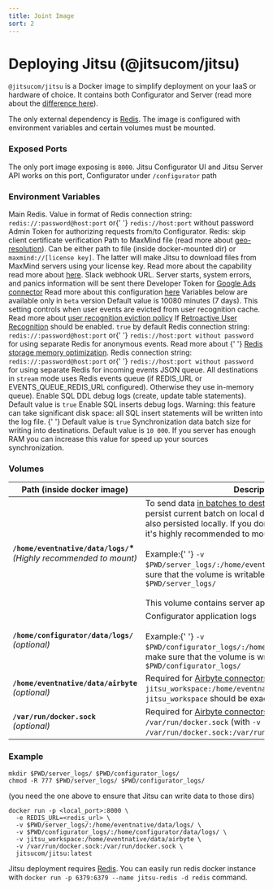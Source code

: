 ```yaml
---
title: Joint Image
sort: 2
---
```


# Deploying Jitsu (@jitsucom/jitsu)

`@jitsucom/jitsu` is a Docker image to simplify deployment on your IaaS or hardware of choice. It contains
both Configurator and Server (read more about the [difference here](/docs/deployment)).

The only external dependency is <a href="https://redis.io/">Redis</a>. The image is configured with environment
variables and certain volumes must be mounted.

### Exposed Ports

The only port image exposing is `8000`. Jitsu Configurator UI and Jitsu Server API works on this port, Configurator
under `/configurator` path

### Environment Variables

<APIParam small={true}  name="REDIS_URL" dataType="string" required={true} type="Docker Env Var">
    Main Redis. Value in format of Redis connection string: <code inline={true}>redis://:password@host:port</code> or{' '}
    <code inline={true}>redis://host:port</code> without password
</APIParam>
<APIParam small={true}  name="CLUSTER_ADMIN_TOKEN" dataType="string" required={true} type="Docker Env Var">
    Admin Token for authorizing requests from/to Configurator.
</APIParam>
<APIParam small={true}  name="TLS_SKIP_VERIFY" dataType="boolean" required={false} type="Docker Env Var">
    Redis: skip client certificate verification
</APIParam>
<APIParam small={true}  name="MAX_MIND_PATH" dataType="boolean" required={false} type="Docker Env Var">
  Path to MaxMind file (read more about <a href={"/docs/other-features/geo-data-resolution"}>geo-resolution</a>).
  Can be either path to file (inside docker-mounted dir) or <code inline={true}>maxmind://[license key]</code>.
  The latter will make Jitsu to download files from MaxMind servers using your license key. Read more about the capability
  read more about <a href={"/docs/other-features/geo-data-resolution"}>here</a>.
</APIParam>
<APIParam small={true}  name="SLACK_NOTIFICATIONS_WEBHOOK" dataType="string" required={false} type="Docker Env Var">
    Slack webhook URL. Server starts, system errors, and panics information will be sent there
</APIParam>
<APIParam small={true} name="GOOGLE_ADS_DEVELOPER_TOKEN" dataType="string" required={false} type="Docker Env Var">
    Developer Token for <a href="/docs/sources/google-ads">Google Ads connector</a>
</APIParam>
<APIParam small={true} name="JITSU_SSO_CONFIG" dataType="string" required={false} type="Docker Env Var">
    Read more about this configuration <a href="/docs/configurator-configuration/sso-authentication">here</a>
</APIParam>

<Hint>
  Variables below are available only in <code inline={true}>beta</code> version
</Hint>

<APIParam small={true} name="USER_RECOGNITION_TTL_MINUTES" dataType="number" required={false} type="Docker Env Var">
  Default value is 10080 minutes (7 days). This setting controls when user events are evicted from user recognition cache. Read
  more about <a href="/docs/other-features/retroactive-user-recognition/redis-optimization">user recognition eviction policy</a>
</APIParam>
<APIParam small={true} name="USER_RECOGNITION_ENABLED" dataType="boolean" required={false} type="Docker Env Var">
  If <a href="/docs/other-features/retroactive-user-recognition">Retroactive User Recognition</a> should be enabled.
  <code inline={true}>true</code> by default
</APIParam>
<APIParam small={true}  name="USER_RECOGNITION_REDIS_URL" dataType="string" required={false} type="Docker Env Var">
  Redis connection string: <code inline={true}>redis://:password@host:port</code> or{' '}
  <code inline={true}>redis://host:port without password</code> for using separate Redis for anonymous events. Read more about {' '}
  <a href="/docs/other-features/redis-storage-memory-optimization">Redis storage memory optimization</a>.
</APIParam>
<APIParam small={true}  name="EVENTS_QUEUE_REDIS_URL" dataType="string" required={false} type="Docker Env Var">
  Redis connection string: <code inline={true}>redis://:password@host:port</code> or{' '}
  <code inline={true}>redis://host:port without password</code> for using separate Redis for incoming events JSON queue. All destinations in <code inline="true">stream</code> mode uses Redis events queue (if REDIS_URL or EVENTS_QUEUE_REDIS_URL configured). Otherwise they use in-memory queue).
</APIParam>
<APIParam small={true} name="SQL_DDL_LOG_ENABLED" dataType="boolean" required={false} type="Docker Env Var">
    Enable SQL DDL debug logs (create, update table statements). Default value is <code inline="true">true</code>
</APIParam>
<APIParam small={true} name="SQL_QUERIES_LOG_ENABLED" dataType="boolean" required={false} type="Docker Env Var">
    Enable SQL inserts debug logs. Warning: this feature can take significant disk space: all SQL insert statements will be written into the log file. {' '}
    Default value is <code inline="false">true</code>
</APIParam>
<APIParam small={true} name="SOURCES_SYNC_BATCH_SIZE" dataType="integer" required={false} type="Docker Env Var">
    Synchronization data batch size for writing into destinations. Default value is <code inline="false">10 000</code>. If you server has enough RAM you can increase this value for speed up your sources synchronization.
</APIParam>

### Volumes


<table>
    <thead>
    <tr>
        <th>Path (inside docker image)</th>
        <th>Description</th>
    </tr>
    </thead>
    <tbody>
    <tr>
        <td>
            <b><code inline={true}>/home/eventnative/data/logs/</code>*</b><br />
            <i>(Highly recommended to mount)</i>
        </td>
        <td>
            To send data <a href="/docs/destinations-configuration">in batches to destination</a>,{' '}
            Jitsu needs to persist current batch on local disk. Internal queues are also persisted locally. If you
            don't want to loose the data, it's highly recommended to mount this volume. <br /><br />Example:{' '}
            <code inline={true}>-v $PWD/server_logs/:/home/eventnative/data/logs/</code>, make sure that the volume is writable with:{' '}
            <code inline={true}>`chmod 777 $PWD/server_logs/</code><br /><br />This volume contains server application logs as well
        </td>
    </tr>
    <tr>
        <td>
            <b><code inline={true}>/home/configurator/data/logs/</code></b><br />
            <i>(optional)</i>
        </td>
        <td>
            Configurator application logs <br /><br />Example:{' '}
            <code inline={true}>-v $PWD/configurator_logs/:/home/configurator/data/logs/</code>, make sure that the volume is writable with:{' '}
            <code inline={true}>chmod 777 $PWD/configurator_logs/</code>
        </td>
    </tr>
    <tr>
      <td>
        <b><code inline={true}>/home/eventnative/data/airbyte</code></b><br />
        <i>(optional)</i>
      </td>
      <td>
        Required for <a href="/docs/sources-configuration/airbyte">Airbyte connectors</a> support. Mount with <code inline={true}>-v jitsu_workspace:/home/eventnative/data/airbyte</code>). Name <code inline={true}>jitsu_workspace</code> should be exactly this.
      </td>
    </tr>
    <tr>
        <td>
            <b><code inline={true}>/var/run/docker.sock</code></b><br />
            <i>(optional)</i>
        </td>
        <td>
            Required for <a href="/docs/sources-configuration/airbyte">Airbyte connectors</a> support. Mount to <code inline={true}>/var/run/docker.sock</code>
            (with <code inline={true}>-v /var/run/docker.sock:/var/run/docker.sock</code>)
        </td>
    </tr>
    </tbody>
</table>



### Example

```
mkdir $PWD/server_logs/ $PWD/configurator_logs/
chmod -R 777 $PWD/server_logs/ $PWD/configurator_logs/
```

(you need the one above to ensure that Jitsu can write data to those dirs)

```
docker run -p <local_port>:8000 \
  -e REDIS_URL=<redis_url> \
  -v $PWD/server_logs/:/home/eventnative/data/logs/ \
  -v $PWD/configurator_logs/:/home/configurator/data/logs/ \
  -v jitsu_workspace:/home/eventnative/data/airbyte \
  -v /var/run/docker.sock:/var/run/docker.sock \
  jitsucom/jitsu:latest
```


<Hint>
    Jitsu deployment requires <a href="https://redis.io/">Redis</a>.
    You can easily run redis docker instance with <code inline="true">docker run -p 6379:6379 --name jitsu-redis -d redis</code> command.
</Hint>
